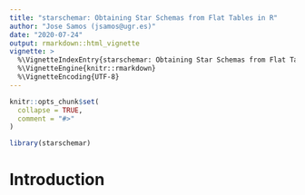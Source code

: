 ```yaml
---
title: "starschemar: Obtaining Star Schemas from Flat Tables in R"
author: "Jose Samos (jsamos@ugr.es)"
date: "2020-07-24"
output: rmarkdown::html_vignette
vignette: >
  %\VignetteIndexEntry{starschemar: Obtaining Star Schemas from Flat Tables in R}
  %\VignetteEngine{knitr::rmarkdown}
  %\VignetteEncoding{UTF-8}
---
```


```r
knitr::opts_chunk$set(
  collapse = TRUE,
  comment = "#>"
)
```

```r
library(starschemar)
```

# Introduction
